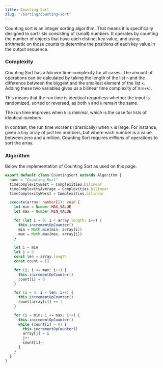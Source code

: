 ```yaml
---
title: Counting Sort
slug: "/sorting/counting-sort"
---
```


Counting sort is an integer sorting algorithm. That means it is specifically designed to sort lists consisting of (small) numbers. It operates by counting the number of objects that have each distinct key value, and using arithmetic on those counts to determine the positions of each key value in the output sequence.

### Complexity

Counting Sort has a *bilinear* time complexity for all cases. The amount of operations can be calculated by taking the length of the list `n` and the difference between the biggest and the smallest element of the list `k`. Adding these two variables gives us a bilinear time complexity of `O(n+k)`.

This means that the run time is identical regardless whether the input is randomized, sorted or reversed, as both `n` and `k` remain the same.

<ComplexityChart title="Time complexity of Counting Sort on a random, sorted and reversed list of numbers">
    <ComplexitySeries/>
    <AnalysisSeries id="counting-sort-various" algorithms={[Algorithms.countingSort]} dataSets={[DataSets.random, DataSets.sorted, DataSets.reversed]}/>
</ComplexityChart>

The run time improves when `k` is minimal, which is the case for lists of identical numbers.

<ComplexityChart title="Time complexity of Counting Sort on a list of identical numbers">
    <ComplexitySeries/>
    <AnalysisSeries id="counting-sort-identical" algorithms={[Algorithms.countingSort]} dataSets={[DataSets.zeroes, DataSets.same]}/>
</ComplexityChart>

In contrast, the run time worsens (drastically) when `k` is large. For instance, given a tiny array of just ten numbers, but where each number is a value between zero and a million, Counting Sort requires *millions* of operations to sort the array.

<ComplexityChart title="Time complexity of Counting Sort on a list of high variance">
    <ComplexitySeries/>
    <AnalysisSeries id="bubble-sort-variance" algorithms={[Algorithms.countingSort]} dataSets={[DataSets.thousands, DataSets.millions]}/>
</ComplexityChart>

### Algorithm

Below the implementation of Counting Sort as used on this page.

```ts:title=src/algorithms/counting-sort.ts
export default class CountingSort extends Algorithm {
  name = "Counting Sort"
  timeComplexityBest = Complexities.bilinear
  timeComplexityAverage = Complexities.bilinear
  timeComplexityWorst = Complexities.bilinear

  execute(array: number[]): void {
    let min = Number.MAX_VALUE
    let max = Number.MIN_VALUE

    for (let i = 0; i < array.length; i++) {
      this.incrementOpCounter()
      min = Math.min(min, array[i])
      max = Math.max(max, array[i])
    }

    let i = min
    let j = 0
    const len = array.length
    const count = []

    for (i; i <= max; i++) {
      this.incrementOpCounter()
      count[i] = 0
    }

    for (i = 0; i < len; i++) {
      this.incrementOpCounter()
      count[array[i]] += 1
    }

    for (i = min; i <= max; i++) {
      this.incrementOpCounter()
      while (count[i] > 0) {
        this.incrementOpCounter()
        array[j] = i
        j++
        count[i]--
      }
    }
  }
}
```

